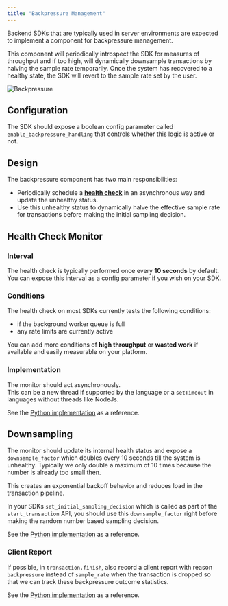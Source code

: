 ```yaml
---
title: "Backpressure Management"
---
```


Backend SDKs that are typically used in server environments are expected to implement a component for backpressure management.

This component will periodically introspect the SDK for measures of throughput and if too high, will dynamically downsample transactions by halving the sample rate temporarily.
Once the system has recovered to a healthy state, the SDK will revert to the sample rate set by the user.

![Backpressure](backpressure.png)

## Configuration

The SDK should expose a boolean config parameter called `enable_backpressure_handling` that controls whether this logic is active or not.

## Design

The backpressure component has two main responsibilities:

* Periodically schedule a [**health check**](#health-check-monitor) in an asynchronous way and update the unhealthy status.
* Use this unhealthy status to dynamically halve the effective sample rate for transactions before making the initial sampling decision.

## Health Check Monitor

### Interval

The health check is typically performed once every **10 seconds** by default. You can expose this interval as a config parameter if you wish on your SDK.

### Conditions

The health check on most SDKs currently tests the following conditions:
  * if the background worker queue is full
  * any rate limits are currently active

You can add more conditions of **high throughput** or **wasted work** if available and easily measurable on your platform.

### Implementation

The monitor should act asynchronously.  
This can be a new thread if supported by the language or a `setTimeout` in languages without threads like NodeJs.

See the [Python implementation](https://github.com/getsentry/sentry-python/blob/d9d87998029fb0ef2bfe933cea0b69bfee60ed51/sentry_sdk/monitor.py#L16-L123) as a reference.

## Downsampling

The monitor should update its internal health status and expose a `downsample_factor` which doubles every 10 seconds till the system is unhealthy.
Typically we only double a maximum of 10 times because the number is already too small then.

This creates an exponential backoff behavior and reduces load in the transaction pipeline.

In your SDKs `set_initial_sampling_decision` which is called as part of the `start_transaction` API, you should use this `downsample_factor` right before making the random number based sampling decision.

See the [Python implementation](https://github.com/getsentry/sentry-python/blob/d9d87998029fb0ef2bfe933cea0b69bfee60ed51/sentry_sdk/tracing.py#L888-L889) as a reference.

### Client Report

If possible, in `transaction.finish`, also record a client report with reason `backpressure` instead of `sample_rate` when the transaction is dropped so that we can track these backpressure outcome statistics.

See the [Python implementation](https://github.com/getsentry/sentry-python/blob/d9d87998029fb0ef2bfe933cea0b69bfee60ed51/sentry_sdk/tracing.py#L705-L711) as a reference.

